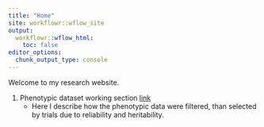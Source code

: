 ```yaml
---
title: "Home"
site: workflowr::wflow_site
output:
  workflowr::wflow_html:
    toc: false
editor_options:
  chunk_output_type: console
---
```


Welcome to my research website.


1. Phenotypic dataset working section [link](PhenData.html)
   - Here I describe how the phenotypic data were filtered, than selected by trials due to reliability and heritability.
